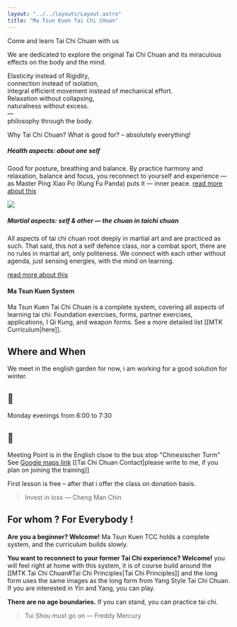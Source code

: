 ```yaml
---
layout: "../../layouts/Layout.astro"
title: "Ma Tsun Kuen Tai Chi CHuan"
---
```



<section class="slide">
<div class="inner">

<CurvedHeadline tag="h2" type="3" class="absolute w-[1500px] top-[100] left-[0]  fill-purple">Come and learn Tai Chi Chuan with us</CurvedHeadline>

We are dedicated to explore the original Tai Chi Chuan and its miraculous effects on the body and the mind.

Elasticity instead of Rigidity,<br />
connection instead of isolation,<br />
integral efficient movement instead of mechanical effort.<br />
Relaxation without collapsing,<br />
naturalness without excess.<br />
—<br />
philosophy through the body.



</div>
</section>
<section class="slide">
<div class="inner">

<CurvedHeadline tag="h2" type="1" offset="5" class="absolute w-[1500px] top-[-20%] left-0 fill-red-600">Why Tai Chi Chuan?</CurvedHeadline>
What is good for? – absolutely everything!
##### Health aspects: about one self
Good for posture, breathing and balance.
By practice harmony and relaxation, balance and focus, you reconnect to yourself and experience — as Master Ping Xiao Po (Kung Fu Panda) puts it — inner peace.
[read more about this](./taichi#health-aspects)

![](https://media0.giphy.com/media/v1.Y2lkPTc5MGI3NjExczE4MjU0NHJnMmp3NWQ3aTU0MmZjb3R3ZWNqYTFmNjJ2bHZweXQ1ayZlcD12MV9naWZzX3NlYXJjaCZjdD1n/jXtdnZlhK7Fbfo4Ioc/200.webp)

##### Martial aspects: self & other — the chuan in taichi chuan
All aspects of tai chi chuan root deeply in martial art and are practiced as such.
That said, this not a self defence class, nor a combat sport,
there are no rules in martial art, only politeness.
We connect with each other without agenda, just sensing energies, with the mind on learning.

[read more about this](./taichi#martial-aspects)

#### Ma Tsun Kuen System
Ma Tsun Kuen Tai Chi Chuan is a complete system, covering all aspects of learning tai chi: Foundation exercises, forms, partner exercises, applications, I Qi Kung, and weapon forms.
See a more detailed list [[MTK Curriculum|here]].

</div>
</section>
<section class="slide">
<div class="inner">

## Where and When
We meet in the english garden for now, i am working for a good solution for winter.
# 📅 
Monday evenings from 6:00 to 7:30
# 📍
Meeting Point is in the English clsoe to the bus stop "Chinesischer Turm"
See [Google maps link](https://maps.app.goo.gl/B487KdWNx74MfPqt9)
[[Tai Chi Chuan Contact|please write to me, if you plan on joining the training]]


First lesson is free – after that i offer the class on donation basis.

> Invest in loss — Cheng Man Chin

</div>
</section>
<section class="slide">
<div class="inner">

## For whom ? For Everybody !

**Are you a beginner? Welcome!**
Ma Tsun Kuen TCC holds a complete system, and the curriculum builds slowly.

**You want to reconnect to your former Tai Chi experience? Welcome!**
you will feel right at home with this system, it is of course build around the [[MTK Tai Chi Chuan#Tai Chi Principles|Tai Chi Principles]] and the long form uses the same images as the long form from Yang Style Tai Chi Chuan.
If you are interested in Yin and Yang, you can play.

**There are no age boundaries.**
If you can stand, you can practice tai chi.

> Tui Shou must go on — Freddy Mercury

</div>
</section>
